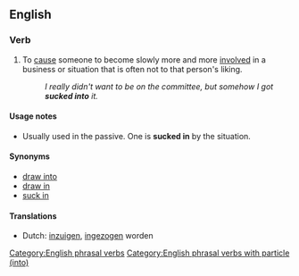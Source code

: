 ==English==

===Verb===
{{head|en|verb|head=to [[suck]] [[into]]}}

# To [[cause]] someone to become slowly more and more [[involved]] in a business or situation that is often not to that person's liking.
#: ''I really didn't want to be on the committee, but somehow I got '''sucked into''' it.''

====Usage notes====
* Usually used in the passive. One is '''sucked in''' by the situation.

====Synonyms====
* [[draw into]]
* [[draw in]]
* [[suck in]]

====Translations====
* Dutch: [[inzuigen]], [[ingezogen]] worden
[[Category:English phrasal verbs]]
[[Category:English phrasal verbs with particle (into)]]